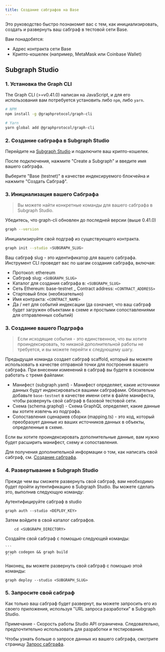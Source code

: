```yaml
---
title: Создание сабграфов на Base
---
```


Это руководство быстро познакомит вас с тем, как инициализировать, создать и развернуть ваш сабграф в тестовой сети Base.

Вам понадобятся:

- Адрес контракта сети Base
- Крипто-кошелек (например, MetaMask или Coinbase Wallet)

## Subgraph Studio

### 1. Установка the Graph CLI

The Graph CLI (>=v0.41.0) написан на JavaScript, и для его использования вам потребуется установить либо `npm`, либо `yarn`.

```sh
# NPM
npm install -g @graphprotocol/graph-cli

# Yarn
yarn global add @graphprotocol/graph-cli
```

### 2. Создание сабграфа в Subgraph Studio

Перейдите на [Subgraph Studio](https://thegraph.com/studio/) и подключите ваш крипто-кошелек.

После подключения, нажмите "Create a Subgraph" и введите имя вашего сабграфа.

Выберите "Base (testnet)" в качестве индексируемого блокчейна и нажмите "Создать Сабграф".

### 3. Инициализация вашего Сабграфа

> Вы можете найти конкретные команды для вашего сабграфа в Subgraph Studio.

Убедитесь, что graph-cli обновлен до последней версии (выше 0.41.0)

```sh
graph --version
```

Инициализируйте свой подграф из существующего контракта.

```sh
graph init --studio <SUBGRAPH_SLUG>
```

Ваш сабграф slug - это идентификатор для вашего сабграфа. Инструмент CLI проведет вас по шагам создания сабграфа, включая:

- Протокол: ethereum
- Сабграф slug: `<SUBGRAPH_SLUG>`
- Каталог для создания сабграфа в: `<SUBGRAPH_SLUG>`
- Сеть Ethereum: base-testnet \_ Contract address: `<CONTRACT_ADDRESS>`
- Стартовый блок (необязательно)
- Имя контракта: `<CONTRACT_NAME>`
- Да / нет для событий индексации (да означает, что ваш сабграф будет загружен объектами в схеме и простыми сопоставлениями для отправленных событий)

### 3. Создание вашего Подграфа

> Если исходящие события - это единственное, что вы хотите проиндексировать, то никакой дополнительной работы не требуется, и вы можете перейти к следующему шагу.

Предыдущая команда создает сабграф scaffold, который вы можете использовать в качестве отправной точки для построения вашего сабграфа. При внесении изменений в сабграф вы будете в основном работать с тремя файлами:

- Манифест (subgraph.yaml) - Манифест определяет, какие источники данных будут индексироваться вашими сабграфами. Обязательно добавьте `base-testnet` в качестве имени сети в файле манифеста, чтобы развернуть свой сабграф в базовой тестовой сети.
- Схема (schema.graphql) - Схема GraphQL определяет, какие данные вы хотите извлечь из подграфа.
- Сопоставления сценариев сборки (mapping.ts) - это код, который преобразует данные из ваших источников данных в объекты, определенные в схеме.

Если вы хотите проиндексировать дополнительные данные, вам нужно будет расширить манифест, схему и сопоставления.

Для получения дополнительной информации о том, как написать свой сабграф, см. [Создание сабграфа](/developing/creating-a-subgraph).

### 4. Развертывание в Subgraph Studio

Прежде чем вы сможете развернуть свой сабграф, вам необходимо будет пройти аутентификацию в Subgraph Studio. Вы можете сделать это, выполнив следующую команду:

Аутентифицируйте сабграф в studio

```
graph auth --studio <DEPLOY_KEY>
```

Затем войдите в свой каталог сабграфов.

```
    cd <SUBGRAPH_DIRECTORY>
```

Создайте свой сабграф с помощью следующей команды:

````
```
graph codegen && graph build
```
````

Наконец, вы можете развернуть свой сабграф с помощью этой команды:

```
graph deploy --studio <SUBGRAPH_SLUG>
```

### 5. Запросите свой сабграф

Как только ваш сабграф будет развернут, вы можете запросить его из своего приложения, используя "URL запроса разработки" в Subgraph Studio.

Примечание - Скорость работы Studio API ограничена. Следовательно, предпочтительно использовать для разработки и тестирования.

Чтобы узнать больше о запросе данных из вашего сабграфа, смотрите страницу [Запрос сабграфа](/querying/querying-the-graph).

